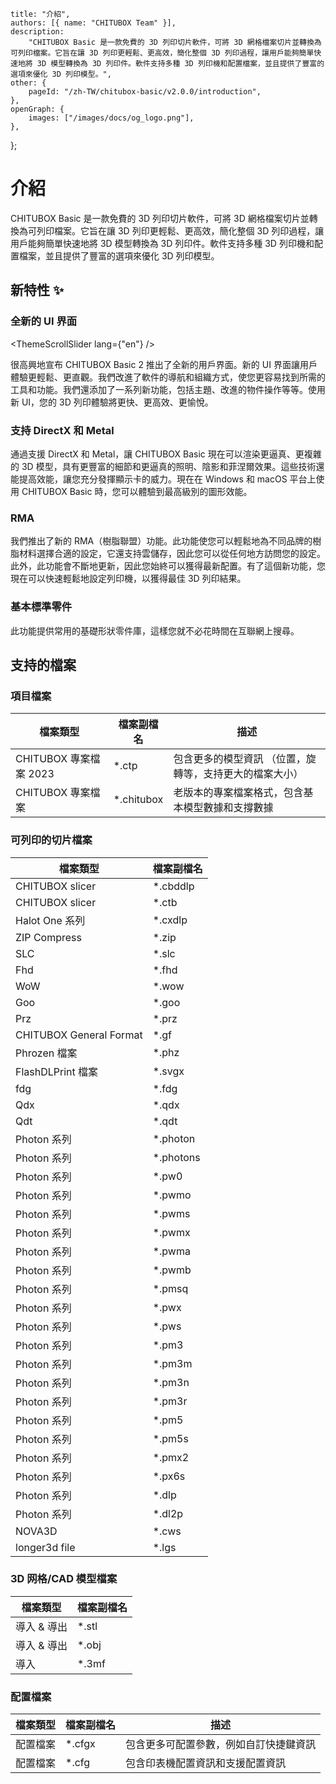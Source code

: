 
	title: "介紹",
	authors: [{ name: "CHITUBOX Team" }],
	description:
		"CHITUBOX Basic 是一款免費的 3D 列印切片軟件，可將 3D 網格檔案切片並轉換為可列印檔案。它旨在讓 3D 列印更輕鬆、更高效，簡化整個 3D 列印過程，讓用戶能夠簡單快速地將 3D 模型轉換為 3D 列印件。軟件支持多種 3D 列印機和配置檔案，並且提供了豐富的選項來優化 3D 列印模型。",
	other: {
		pageId: "/zh-TW/chitubox-basic/v2.0.0/introduction",
	},
	openGraph: {
		images: ["/images/docs/og_logo.png"],
	},
};

# 介紹

CHITUBOX Basic 是一款免費的 3D 列印切片軟件，可將 3D 網格檔案切片並轉換為可列印檔案。它旨在讓 3D 列印更輕鬆、更高效，簡化整個 3D 列印過程，讓用戶能夠簡單快速地將 3D 模型轉換為 3D 列印件。軟件支持多種 3D 列印機和配置檔案，並且提供了豐富的選項來優化 3D 列印模型。

## 新特性 ✨

### 全新的 UI 界面

<ThemeScrollSlider lang={"en"} />

很高興地宣布 CHITUBOX Basic 2 推出了全新的用戶界面。新的 UI 界面讓用戶體驗更輕鬆、更直觀。我們改進了軟件的導航和組織方式，使您更容易找到所需的工具和功能。我們還添加了一系列新功能，包括主題、改進的物件操作等等。使用新 UI，您的 3D 列印體驗將更快、更高效、更愉悅。

### 支持 DirectX 和 Metal

<DirectXAndMetal />

通過支援 DirectX 和 Metal，讓 CHITUBOX Basic 現在可以渲染更逼真、更複雜的 3D 模型，具有更豐富的細節和更逼真的照明、陰影和菲涅爾效果。這些技術還能提高效能，讓您充分發揮顯示卡的威力。現在在 Windows 和 macOS 平台上使用 CHITUBOX Basic 時，您可以體驗到最高級別的圖形效能。

### RMA

<Rma />

我們推出了新的 RMA（樹脂聯盟）功能。此功能使您可以輕鬆地為不同品牌的樹脂材料選擇合適的設定，它還支持雲儲存，因此您可以從任何地方訪問您的設定。此外，此功能會不斷地更新，因此您始終可以獲得最新配置。有了這個新功能，您現在可以快速輕鬆地設定列印機，以獲得最佳 3D 列印結果。

### 基本標準零件

<StandardParts />

此功能提供常用的基礎形狀零件庫，這樣您就不必花時間在互聯網上搜尋。

## 支持的檔案

### 項目檔案

| 檔案類型               | 檔案副檔名  | 描述                                                    |
| ---------------------- | ----------- | ------------------------------------------------------- |
| CHITUBOX 專案檔案 2023 | \*.ctp      | 包含更多的模型資訊 （位置，旋轉等，支持更大的檔案大小） |
| CHITUBOX 專案檔案      | \*.chitubox | 老版本的專案檔案格式，包含基本模型數據和支撐數據        |

### 可列印的切片檔案

| 檔案類型                | 檔案副檔名 |
| ----------------------- | ---------- |
| CHITUBOX slicer         | \*.cbddlp  |
| CHITUBOX slicer         | \*.ctb     |
| Halot One 系列          | \*.cxdlp   |
| ZIP Compress            | \*.zip     |
| SLC                     | \*.slc     |
| Fhd                     | \*.fhd     |
| WoW                     | \*.wow     |
| Goo                     | \*.goo     |
| Prz                     | \*.prz     |
| CHITUBOX General Format | \*.gf      |
| Phrozen 檔案            | \*.phz     |
| FlashDLPrint 檔案       | \*.svgx    |
| fdg                     | \*.fdg     |
| Qdx                     | \*.qdx     |
| Qdt                     | \*.qdt     |
| Photon 系列             | \*.photon  |
| Photon 系列             | \*.photons |
| Photon 系列             | \*.pw0     |
| Photon 系列             | \*.pwmo    |
| Photon 系列             | \*.pwms    |
| Photon 系列             | \*.pwmx    |
| Photon 系列             | \*.pwma    |
| Photon 系列             | \*.pwmb    |
| Photon 系列             | \*.pmsq    |
| Photon 系列             | \*.pwx     |
| Photon 系列             | \*.pws     |
| Photon 系列             | \*.pm3     |
| Photon 系列             | \*.pm3m    |
| Photon 系列             | \*.pm3n    |
| Photon 系列             | \*.pm3r    |
| Photon 系列             | \*.pm5     |
| Photon 系列             | \*.pm5s    |
| Photon 系列             | \*.pmx2    |
| Photon 系列             | \*.px6s    |
| Photon 系列             | \*.dlp     |
| Photon 系列             | \*.dl2p    |
| NOVA3D                  | \*.cws     |
| longer3d file           | \*.lgs     |

### 3D 网格/CAD 模型檔案

| 檔案類型    | 檔案副檔名 |
| ----------- | ---------- |
| 導入 & 導出 | \*.stl     |
| 導入 & 導出 | \*.obj     |
| 導入        | \*.3mf     |

### 配置檔案

| 檔案類型 | 檔案副檔名 | 描述                                   |
| -------- | ---------- | -------------------------------------- |
| 配置檔案 | \*.cfgx    | 包含更多可配置參數，例如自訂快捷鍵資訊 |
| 配置檔案 | \*.cfg     | 包含印表機配置資訊和支援配置資訊       |
